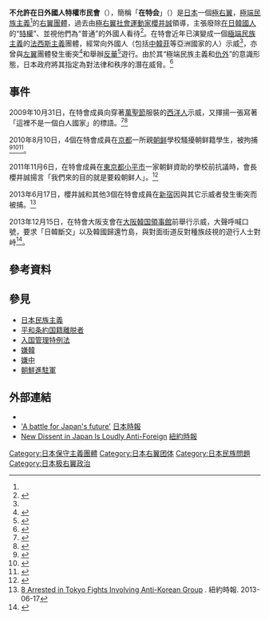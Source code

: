 {{pp-semi-sock|small=yes}}
{{Expand Japanese|在日特権を許さない市民の会}}
{{Infobox organization
|name           = 不允許在日外國人特權市民會
|abbreviation     = 在特會
|original_name   = 在日特権を許さない市民の会
|image          = Zaitokukai rally at Shinjuku on 24 January 2010.JPG
|size           = 300px
|caption        = 2010年在特会在[[新宿|新宿]]的遊行
|formation      = 2006年12月2日
|type           = [[極右翼|極右翼]]組織<br/>[[日本右翼|右翼團體]]<br/>{{link-ja|市民團體|市民団体}}
|status         = 
|purpose        = “廢除在日的外國人特權”
|headquarters   = 
|location       =  {{JPN}}[[東京|東京]]
|membership     = 14,076人
|leader_title   = 会長
|leader_name    = [[八木康洋|八木康洋]]
|main_organ     = 
|parent_organization = 
|affiliations   = 
|num_staff      = 92人
|num_volunteers = 
|budget         = 8,992,036[[日圓|日圓]]
|website        = [http://www.zaitokukai.info zaitokukai.info]
|remarks        = 
|founder=[[樱井诚|樱井诚]]（本名：高田诚）}}
{{Infobox political party
| name = 在特會
| native_name = 在特会
| logo = 
| colorcode =black 
| leader =八木康洋 
| founder = [[樱井诚|樱井诚]]（本名：高田诚）
| slogan = 
| founded = {{Start date|2006|12|2}}
| dissolved = 
| merger = 
| split = 
| predecessor = 
| merged = 
| successor = 
| headquarters = {{JAP}}[[东京|东京]]
| ideology = [[极端民族主义|极端民族主义]]<ref name=":0" /><br />[[日本民族主义|日本民族主义]]<br />[[民族保守主义|民族保守主义]]<br />[[社会保守主义|社会保守主义]]<br />[[右翼民粹主义|右翼民粹主义]]<br />[[新法西斯主义|新法西斯主义]]<br />[[法西斯主义|法西斯主义]]<br />[[爱国主义|爱国主义]]<br />[[反共主义|反共主义]]<br />[[排外主义|排外主义]]<br />[[种族主义|种族主义]]<br />[[反动主义|反动主义]]<br />[[反华|反华主义]]<br />[[反韩|反韩主义]]
| position = [[极右翼|极右翼]]
| membership_year = 
| membership = 
| national = 
| affiliation1_title = 
| affiliation1 = 
| colors = 
| seats1_title = 
| seats1 = 
| symbol = 
| flag = 
| website = 
| country = 日本
}}
'''不允許在日外國人特權市民會'''（{{jp|j=在日特権を許さない市民の会|rm=Zainichi Tokuken o Yurusanai Shimin no Kai|lead=yes}}），簡稱「'''在特会'''」（{{jp|hg=ざいとくかい|rm=Zaitokukai}}）是[[日本|日本]]一個[[極右翼|極右翼]]，[[極端民族主義|極端民族主義]]<ref name=":0" />的[[日本右翼團體|右翼團體]]，過去由[[極右翼|極右翼]][[社會運動|社會運動家]][[櫻井誠|櫻井誠]]領導，主張廢除[[在日韓國人|在日韓國人]]的“[[特權|特權]]”、並視他們為“普通”的外國人看待<ref name="zaitokukai.info">{{cite web |url=http://www.zaitokukai.info/ |title=存档副本 |accessdate=2010年3月24日 |deadurl=yes |archiveurl=https://web.archive.org/web/20100322192910/http://www.zaitokukai.info/ |archivedate=2010年3月22日 |df= }}</ref>。在特會近年已演變成一個[[極端民族主義|極端民族主義]]的[[法西斯主義|法西斯主義]]團體，經常向外國人（包括[[中國人|中]][[韓國人|韓]][[菲律賓人|菲]]等亞洲國家的人）示威<ref name="sh"/>，亦曾與[[左翼|左翼]]團體發生衝突<ref>{{Cite web |url=http://www.youtube.com/watch?v=SGUlhRcNB-k |title=桜井会長の長い一日 反オスプレイの左翼と遭遇 撃退！【Zaitokukai】 |accessdate=2013-07-19 |archive-date=2013-12-10 |archive-url=https://web.archive.org/web/20131210051207/http://www.youtube.com/watch?v=SGUlhRcNB-k |dead-url=no }}</ref>和舉辦[[反華|反華]]<ref>{{Cite web |url=http://www.youtube.com/watch?v=Zx9-QrVTYEw |title=【在特会】支那反日暴動に怒りの国民大行進 in 池袋1【9/29】 |accessdate=2013-07-19 |archive-date=2014-04-19 |archive-url=https://web.archive.org/web/20140419214826/http://www.youtube.com/watch?v=Zx9-QrVTYEw |dead-url=no }}</ref>遊行。由於其“極端民族主義和[[仇外|仇外]]”的意識形態，日本政府將其指定為對法律和秩序的潛在威脅。<ref name=":0">{{Cite web|title=Police in Japan place anti-Korean extremist group Zaitokukai on watchlist|url=http://www.theguardian.com/world/2014/dec/04/police-japan-rightwing-anti-korean-extremist-group-zaitokukai-watchlist|access-date=2022-02-02|date=2014-12-04|work=the Guardian|language=en|archive-date=2022-05-18|archive-url=https://web.archive.org/web/20220518032313/https://www.theguardian.com/world/2014/dec/04/police-japan-rightwing-anti-korean-extremist-group-zaitokukai-watchlist}}</ref>

== 事件 ==
2009年10月31日，在特會成員向穿著[[萬聖節|萬聖節]]服裝的[[西洋人|西洋人]]示威，又揮揚一張寫著「這裡不是一個白人國家」的標語。<ref name=" MARTIN FACKLER">{{cite news
| last = FACKLER
| first = MARTIN
| url = http://www.nytimes.com/2010/08/29/world/asia/29japan.html?ref=world
| title = A New Wave of Dissent in Japan Is Openly and Loudly Anti-Foreign
| publisher = [[紐約時報|紐約時報]]
| date = 2010-08-28
| accessdate = 
| archive-date = 2014-12-17
| archive-url = https://web.archive.org/web/20141217144700/http://www.nytimes.com/2010/08/29/world/asia/29japan.html?ref=world
| dead-url = no
}}</ref><ref name=" Makoto Sakurai">{{cite web
| last = SAKURAI
| first = MAKOTO
| url = http://ameblo.jp/doronpa01/entry-10377142609.html
| title = Let's destroy the Yamanote train hijacking by the foreigners.
| accessdate = 
| language = ja
| archive-date = 2012-10-24
| archive-url = https://web.archive.org/web/20121024060139/http://ameblo.jp/doronpa01/entry-10377142609.html
| dead-url = no
}}</ref>

2010年8月10日，4個在特會成員在[[京都|京都]]一所親[[朝鲜|朝鲜]]學校騷擾朝鲜籍學生，被拘捕<ref name="harassment of schoolchildren">{{cite news
| url = http://www.asahi.com/english/TKY201008100352.html
| title = Rightists arrested over harassment of schoolchildren
| publisher = [[朝日新聞|朝日新聞]]
| date = 2010-08-11
| accessdate = 
| archive-date = 2013-06-06
| archive-url = https://web.archive.org/web/20130606224302/http://www.asahi.com/english/TKY201008100352.html
| dead-url = no
}}</ref><ref name="harassing Korean school">{{cite news
| url = http://megalodon.jp/2010-0812-1101-26/mdn.mainichi.jp/mdnnews/news/20100810p2g00m0dm059000c.html
| title = Several to be held for allegedly harassing Korean school
| publisher = [[毎日新聞|毎日新聞]]
| date = 2010-08-10
| accessdate = 
| archive-date = 2011-07-22
| archive-url = https://web.archive.org/web/20110722113924/http://megalodon.jp/2010-0812-1101-26/mdn.mainichi.jp/mdnnews/news/20100810p2g00m0dm059000c.html
| dead-url = no
}}</ref><ref name="Andy Sharp">{{cite web
| url = http://the-diplomat.com/tokyo-notes/2010/08/12/rightists%E2%80%99-childish-attacks/
| title = Rightists’ Childish Attacks
| last = Sharp
| first = Andy
| publisher = The Diplomat
| date = 2010-08-12
| accessdate = 2010-08-29
| archive-date = 2010-08-21
| archive-url = https://web.archive.org/web/20100821110421/http://the-diplomat.com/tokyo-notes/2010/08/12/rightists%E2%80%99-childish-attacks/
| dead-url = no
}}</ref>。

2011年11月6日，在特會成員在[[東京都|東京都]][[小平市|小平市]]一家朝鲜資助的學校前抗議時，會長櫻井誠揚言「我們來的目的就是要殺朝鲜人」。<ref name="sh">{{Cite web |url=http://shanghaiist.com/2012/02/22/japanese_fascists_were_here_to_kill.php |title=Japanese fascists: We're here to kill North Koreans! |accessdate=2013-08-14 |archive-date=2017-11-05 |archive-url=https://web.archive.org/web/20171105174350/http://shanghaiist.com/2012/02/22/japanese_fascists_were_here_to_kill.php |dead-url=no }}</ref>

2013年6月17日，櫻井誠和其他3個在特會成員在[[新宿|新宿]]因與其它示威者發生衝突而被捕。<ref>[http://www.nytimes.com/2013/06/18/world/asia/8-arrested-in-tokyo-fights-involving-anti-korean-group.html?_r=0 8 Arrested in Tokyo Fights Involving Anti-Korean Group] {{Wayback|url=http://www.nytimes.com/2013/06/18/world/asia/8-arrested-in-tokyo-fights-involving-anti-korean-group.html?_r=0 |date=20181218055820 }}. 紐約時報. 2013-06-17</ref>

2013年12月15日，在特會大阪支會在[[駐大阪大韓民國總領事館|大阪韓国領事館]]前舉行示威，大聲呼喊口號，要求「日韓斷交」以及韓國歸還竹島，與對面街道反對種族歧視的遊行人士對峙<ref>{{Cite web |url=http://www.youtube.com/watch?v=1TRVHfM7UIA |title=平成25年12月15日【在特会】反日ゴロツキ国家韓国を許さん！大阪韓国領事館前 (Dナモ視点) |accessdate=2014-02-05 |archive-date=2014-06-30 |archive-url=https://web.archive.org/web/20140630061937/http://www.youtube.com/watch?v=1TRVHfM7UIA |dead-url=no }}</ref>。

==參考資料==
{{reflist|2}}

== 參見 ==
* [[日本民族主義|日本民族主義]]
* [[平和条約国籍離脱者|平和条約国籍離脱者]]
* [[入国管理特例法|入国管理特例法]]
* [[嫌韓|嫌韓]]
* [[嫌中|嫌中]]
* [[朝鮮進駐軍|朝鮮進駐軍]]

==外部連結==
*{{official website|http://www.zaitokukai.info/}}{{ja icon}}
*[http://search.japantimes.co.jp/cgi-bin/fl20090414zg.html 'A battle for Japan's future']{{Wayback|url=http://search.japantimes.co.jp/cgi-bin/fl20090414zg.html |date=20110607062749 }} [[日本時報|日本時報]]
*[http://www.nytimes.com/2010/08/29/world/asia/29japan.html New Dissent in Japan Is Loudly Anti-Foreign]{{Wayback|url=http://www.nytimes.com/2010/08/29/world/asia/29japan.html |date=20130624045503 }} [[紐約時報|紐約時報]]

{{日本右翼团体}}
{{DEFAULTSORT:Zaitokukai}}
[[Category:日本保守主義團體|Category:日本保守主義團體]]
[[Category:日本右翼团体|Category:日本右翼团体]]
[[Category:日本民族問題|Category:日本民族問題]]
[[Category:日本极右翼政治|Category:日本极右翼政治]]